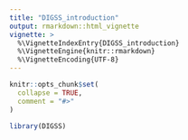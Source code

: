 ```yaml
---
title: "DIGSS_introduction"
output: rmarkdown::html_vignette
vignette: >
  %\VignetteIndexEntry{DIGSS_introduction}
  %\VignetteEngine{knitr::rmarkdown}
  %\VignetteEncoding{UTF-8}
---
```


```r
knitr::opts_chunk$set(
  collapse = TRUE,
  comment = "#>"
)
```

```r
library(DIGSS)
```
